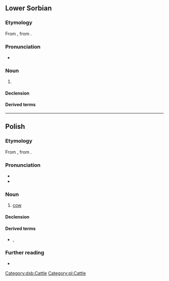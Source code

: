 {{also|kröwa}}
==Lower Sorbian==

===Etymology===
From {{inh|dsb|sla-pro|*korva}}, from {{der|dsb|ine-pro|*ḱer-||horn}}.

===Pronunciation===
* {{IPA|dsb|/ˈkrowa/}}

===Noun===
{{dsb-noun|f|dim=krowka}}

# {{l|en|cow}}

====Declension====
{{dsb-decl-noun-1|krow}}

====Derived terms====
{{der3|dsb<!--
-->|krowaŕ<!--
-->|krowcycka<!--
-->|krowicka<!--
-->|krowiny<!--
-->|krowisko<!--
-->|[[krowiś]] se<!--
-->|krowjecy<!--
-->|krowjeńc<!--
-->|krowkaŕ<!--
-->}}

[[Category:dsb:Cattle]]

----

==Polish==
{{wp|lang=pl}}

===Etymology===
From {{inh|pl|sla-pro|*korva}}, from {{der|pl|ine-pro|*ḱer-||horn}}.

===Pronunciation===
* {{pl-IPA}}
* {{audio|pl|Pl-krowa.ogg|Audio}}

===Noun===
{{pl-noun|f|dim=krówka}}

# [[cow]]

====Declension====
{{pl-decl-noun-f|||genp=krów}}

====Derived terms====
* {{q|adjectives}} {{l|pl|krowi}}, {{l|pl|krowiasty}}

===Further reading===
* {{R:PWN}}

[[Category:pl:Cattle]]